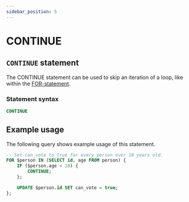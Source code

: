 ```yaml
---
sidebar_position: 5
---
```


# CONTINUE 

## `CONTINUE` statement

The CONTINUE statement can be used to skip an iteration of a loop, like within the [FOR-statement](/docs/surrealQL/statements/for).

### Statement syntax

```sql title="SurrealQL Syntax"
CONTINUE
```

## Example usage

The following query shows example usage of this statement.

```sql
-- Set can_vote to true for every person over 18 years old.
FOR $person IN (SELECT id, age FROM person) {
	IF ($person.age < 18) {
		CONTINUE;
	};

	UPDATE $person.id SET can_vote = true;
};
```
